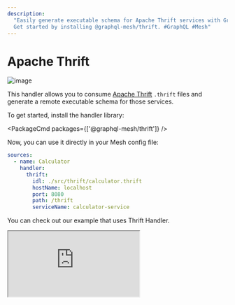 ```yaml
---
description:
  "Easily generate executable schema for Apache Thrift services with GraphQL Mesh's Thrift handler.
  Get started by installing @graphql-mesh/thrift. #GraphQL #Mesh"
---
```



# Apache Thrift

![image](https://user-images.githubusercontent.com/20847995/79219986-e4903080-7e5b-11ea-8220-e69ae73e7966.png)

This handler allows you to consume [Apache Thrift](https://thrift.apache.org) `.thrift` files and
generate a remote executable schema for those services.

To get started, install the handler library:

<PackageCmd packages={['@graphql-mesh/thrift']} />

Now, you can use it directly in your Mesh config file:

```yaml filename=".meshrc.yaml" {4-9}
sources:
  - name: Calculator
    handler:
      thrift:
        idl: ./src/thrift/calculator.thrift
        hostName: localhost
        port: 8080
        path: /thrift
        serviceName: calculator-service
```

You can check out our example that uses Thrift Handler.

<iframe
  src="https://codesandbox.io/embed/github/Urigo/graphql-mesh/tree/master/examples/thrift-example?fontsize=14&hidenavigation=1&theme=dark&module=%2F.meshrc.yml"
  className="mt-6 w-full h-[500px] rounded-md"
  title="thrift-example"
  allow="geolocation; microphone; camera; midi; vr; accelerometer; gyroscope; payment; ambient-light-sensor; encrypted-media; usb"
  sandbox="allow-modals allow-forms allow-popups allow-scripts allow-same-origin"
/>

## Headers

[Read about configuration and examples](/docs/guides/headers)

## Config API Reference


<API />
